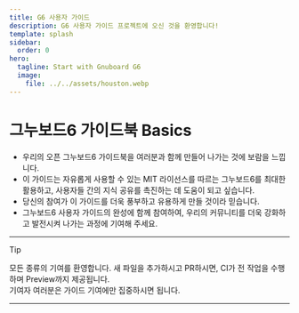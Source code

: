 ```yaml
---
title: G6 사용자 가이드
description: G6 사용자 가이드 프로젝트에 오신 것을 환영합니다!
template: splash
sidebar:
  order: 0
hero:
  tagline: Start with Gnuboard G6
  image:
    file: ../../assets/houston.webp
---
```


# 그누보드6 가이드북 Basics

- 우리의 오픈 그누보드6 가이드북을 여러분과 함께 만들어 나가는 것에 보람을 느낍니다.
- 이 가이드는 자유롭게 사용할 수 있는 MIT 라이선스를 따르는 그누보드6를 최대한 활용하고, 사용자들 간의 지식 공유를 촉진하는 데 도움이 되고 싶습니다.
- 당신의 참여가 이 가이드를 더욱 풍부하고 유용하게 만들 것이라 믿습니다.
- 그누보드6 사용자 가이드의 완성에 함께 참여하여, 우리의 커뮤니티를 더욱 강화하고 발전시켜 나가는 과정에 기여해 주세요.

---

> [!TIP]
> 모든 종류의 기여를 환영합니다. 새 파일을 추가하시고 PR하시면, CI가 전 작업을 수행하며 Preview까지 제공됩니다. <br /> 기여자 여러분은 가이드 기여에만 집중하시면 됩니다.

---
